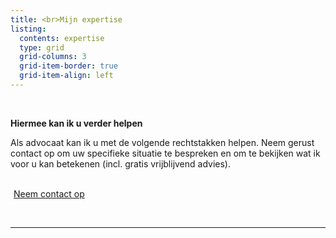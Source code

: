 ```yaml
---
title: <br>Mijn expertise
listing: 
  contents: expertise
  type: grid
  grid-columns: 3
  grid-item-border: true
  grid-item-align: left
---
```


<br>

**Hiermee kan ik u verder helpen**

Als advocaat kan ik u met de volgende rechtstakken helpen. Neem gerust contact op om uw specifieke situatie te bespreken en om te bekijken wat ik voor u kan betekenen (incl. gratis vrijblijvend advies).<br><br>

```{=html}
<div style = "margin: 0px; text-align: left;">
<a class="btn btn-primary" href="/contact.qmd" role="button" style="padding: 5px 5px; text-transform: none;">Neem contact op</a>
</div>
```

<br>

------------------------------------------------------------------------

<br>